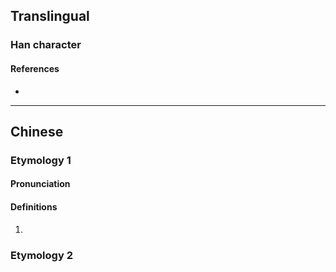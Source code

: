 {{character info/new}}
==Translingual==

===Han character===
{{Han char|rn=85|rad=水|as=08|sn=11|four=36141|canj=EAMI|ids=⿰氵㝵}}

====References====
* {{Han ref|kx=0629.010|dkj=17613|dj=1030.190|hdz=31648.060|uh=6DC2|ud=28098|bh=D5FC|bd=54780}}

----

==Chinese==
{{zh-forms}}

===Etymology 1===

====Pronunciation====
{{zh-pron
|m=dé
|c=dak1
|mc=y
|oc=y
|ma=
|cat=pn
}}

====Definitions====
{{zh-hanzi}}

# {{non-gloss definition|The [[name]] of a [[river]].}}

===Etymology 2===
{{zh-see|得|a}}
